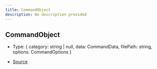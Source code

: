 ```yaml
---
title: CommandObject
description: No description provided
---
```


## CommandObject

- Type: \{
  category: string \| null,
  data: CommandData,
  filePath: string,
  options: CommandOptions
  }

- [Source](https://github.com/underctrl-io/commandkit/blob/6ce87cba44f953b46a72430cb1272818640529f4/packages/commandkit/src/types.ts#L258)
